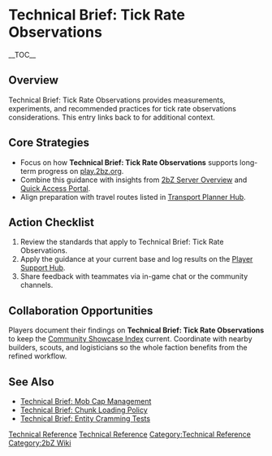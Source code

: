 {{Short description|Technical Brief: Tick Rate Observations provides measurements, experiments, and recommended practices for tick rate observations considerations}}
= Technical Brief: Tick Rate Observations =
{{2bZ Navbox}}
__TOC__

== Overview ==
Technical Brief: Tick Rate Observations provides measurements, experiments, and
recommended practices for tick rate observations considerations. This entry links back to
[[Category:Technical Reference|Technical Reference]] for additional context.

== Core Strategies ==
* Focus on how '''Technical Brief: Tick Rate Observations''' supports long-term progress on [[play.2bz.org]].
* Combine this guidance with insights from [[2bZ Server Overview]] and [[Quick Access Portal]].
* Align preparation with travel routes listed in [[Transport Planner Hub]].

== Action Checklist ==
# Review the [[Category:Technical Reference|Technical Reference]] standards that apply to Technical Brief: Tick Rate Observations.
# Apply the guidance at your current base and log results on the [[Player Support Hub]].
# Share feedback with teammates via in-game chat or the community channels.

== Collaboration Opportunities ==
Players document their findings on '''Technical Brief: Tick Rate Observations''' to keep
the [[Community Showcase Index]] current. Coordinate with nearby builders, scouts, and
logisticians so the whole faction benefits from the refined workflow.

== See Also ==
* [[Technical Brief: Mob Cap Management]]
* [[Technical Brief: Chunk Loading Policy]]
* [[Technical Brief: Entity Cramming Tests]]

[[Category:Technical Reference]]
[[Category:2bZ Wiki]]
